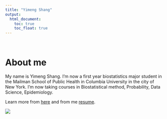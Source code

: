 ```yaml
---
title: "Yimeng Shang"
output: 
  html_document:
    toc: true
    toc_float: true
---
```


<br/>

# About me
My name is Yimeng Shang. I'm now a first year biostatistics major student in the Mailman School of Public Health in Columbia University in the city of New York. I'm now taking courses in Biostatistical method, Probability, Data Science, Epidemiology.

Learn more from [here](aboutme.html) and from me [resume](curriculum_vitae.pdf).

![](IMG_4588.JPG)